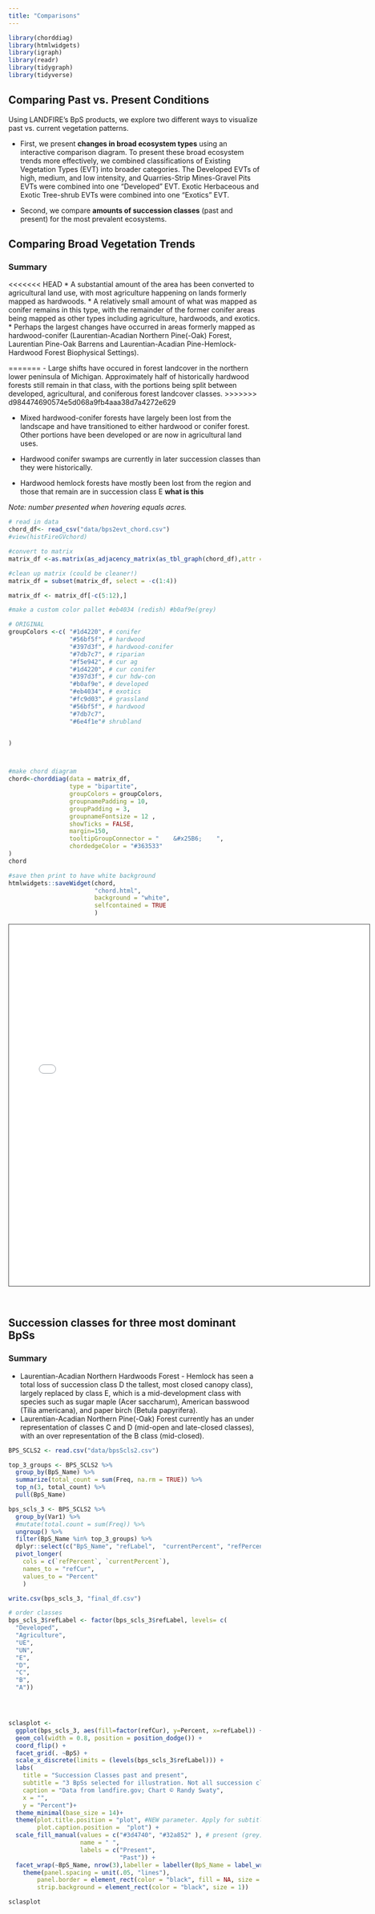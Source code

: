 ```yaml
---
title: "Comparisons"
---
```


```r
library(chorddiag)
library(htmlwidgets)
library(igraph)
library(readr)
library(tidygraph)
library(tidyverse)

```

## Comparing Past vs. Present Conditions

Using LANDFIRE’s BpS products, we explore two different ways to visualize past vs. current vegetation patterns.

-   First, we present **changes in broad ecosystem types** using an interactive comparison diagram. To present these broad ecosystem trends more effectively, we combined classifications of Existing Vegetation Types (EVT) into broader categories. The Developed EVTs of high, medium, and low intensity, and Quarries-Strip Mines-Gravel Pits EVTs were combined into one "Developed" EVT. Exotic Herbaceous and Exotic Tree-shrub EVTs were combined into one "Exotics" EVT.

-   Second, we compare **amounts of succession classes** (past and present) for the most prevalent ecosystems.

## Comparing Broad Vegetation Trends

### Summary

<<<<<<< HEAD
* A substantial amount of the area has been converted to agricultural land use, with most agriculture happening on lands formerly mapped as hardwoods.
* A relatively small amount of what was mapped as conifer remains in this type, with the remainder of the former conifer areas being mapped as other types including agriculture, hardwoods, and exotics.
* Perhaps the largest changes have occurred in areas formerly mapped as hardwood-conifer (Laurentian-Acadian Northern Pine(-Oak) Forest, Laurentian Pine-Oak Barrens and Laurentian-Acadian Pine-Hemlock-Hardwood Forest Biophysical Settings).

=======
- Large shifts have occured in forest landcover in the northern lower peninsula of Michigan. Approximately half of historically hardwood forests still remain in that class, with the portions being split between developed, agricultural, and coniferous forest landcover classes. 
>>>>>>> d984474690574e5d068a9fb4aaa38d7a4272e629

- Mixed hardwood-conifer forests have largely been lost from the landscape and have transitioned to either hardwood or conifer forest. Other portions have been developed or are now in agricultural land uses. 

- Hardwood conifer swamps are currently in later succession classes than they were historically. 

- Hardwood hemlock forests have mostly been lost from the region and those that remain are in succession class E **what is this**

*Note: number presented when hovering equals acres.*

```r
# read in data
chord_df<- read_csv("data/bps2evt_chord.csv")
#view(histFireGVchord)

#convert to matrix
matrix_df <-as.matrix(as_adjacency_matrix(as_tbl_graph(chord_df),attr = "ACRES"))

#clean up matrix (could be cleaner!)
matrix_df = subset(matrix_df, select = -c(1:4))

matrix_df <- matrix_df[-c(5:12),]

#make a custom color pallet #eb4034 (redish) #b0af9e(grey)

# ORIGINAL
groupColors <-c( "#1d4220", # conifer
                 "#56bf5f", # hardwood
                 "#397d3f", # hardwood-conifer
                 "#7db7c7", # riparian
                 "#f5e942", # cur ag
                 "#1d4220", # cur conifer
                 "#397d3f", # cur hdw-con
                 "#b0af9e", # developed
                 "#eb4034", # exotics
                 "#fc9d03", # grassland
                 "#56bf5f", # hardwood
                 "#7db7c7",
                 "#6e4f1e"# shrubland


)



#make chord diagram
chord<-chorddiag(data = matrix_df,
                 type = "bipartite",
                 groupColors = groupColors,
                 groupnamePadding = 10,
                 groupPadding = 3,
                 groupnameFontsize = 12 ,
                 showTicks = FALSE,
                 margin=150,
                 tooltipGroupConnector = "    &#x25B6;    ",
                 chordedgeColor = "#363533"
)
chord

#save then print to have white background
htmlwidgets::saveWidget(chord,
                        "chord.html",
                        background = "white",
                        selfcontained = TRUE
                        )
```

<iframe src="chord.html" height="720" width="720" style="border: 1px solid #464646;" allowfullscreen allow="autoplay" data-external=".5">

</iframe>

<br>

## Succession classes for three most dominant BpSs

### Summary

* Laurentian-Acadian Northern Hardwoods Forest - Hemlock has seen a total loss of succession class D the tallest, most closed canopy class), largely replaced by class E, which is a mid-development class with species such as sugar maple (Acer saccharum), American basswood (Tilia americana), and paper birch (Betula papyrifera).
* Laurentian-Acadian Northern Pine(-Oak) Forest currently has an under representation of classes C and D (mid-open and late-closed classes), with an over representation of the B class (mid-closed).


```r

BPS_SCLS2 <- read.csv("data/bpsScls2.csv")

top_3_groups <- BPS_SCLS2 %>%
  group_by(BpS_Name) %>%
  summarize(total_count = sum(Freq, na.rm = TRUE)) %>%
  top_n(3, total_count) %>%
  pull(BpS_Name)

bps_scls_3 <- BPS_SCLS2 %>%
  group_by(Var1) %>%
  #mutate(total.count = sum(Freq)) %>%
  ungroup() %>%
  filter(BpS_Name %in% top_3_groups) %>%
  dplyr::select(c("BpS_Name", "refLabel",  "currentPercent", "refPercent")) %>%
  pivot_longer(
    cols = c(`refPercent`, `currentPercent`),
    names_to = "refCur",
    values_to = "Percent"
    )

write.csv(bps_scls_3, "final_df.csv")

# order classes
bps_scls_3$refLabel <- factor(bps_scls_3$refLabel, levels= c(
  "Developed",
  "Agriculture",
  "UE",
  "UN",
  "E",
  "D",
  "C",
  "B",
  "A"))




sclasplot <-
  ggplot(bps_scls_3, aes(fill=factor(refCur), y=Percent, x=refLabel)) +
  geom_col(width = 0.8, position = position_dodge()) +
  coord_flip() +
  facet_grid(. ~BpS) +
  scale_x_discrete(limits = (levels(bps_scls_3$refLabel))) +
  labs(
    title = "Succession Classes past and present",
    subtitle = "3 BpSs selected for illustration. Not all succession classes present in all BpSs.",
    caption = "Data from landfire.gov; Chart © Randy Swaty",
    x = "",
    y = "Percent")+
  theme_minimal(base_size = 14)+
  theme(plot.title.position = "plot", #NEW parameter. Apply for subtitle too.
        plot.caption.position =  "plot") +
  scale_fill_manual(values = c("#3d4740", "#32a852" ), # present (grey), historical (green)
                    name = " ",
                    labels = c("Present",
                               "Past")) +
  facet_wrap(~BpS_Name, nrow(3),labeller = labeller(BpS_Name = label_wrap_gen())) +
    theme(panel.spacing = unit(.05, "lines"),
        panel.border = element_rect(color = "black", fill = NA, size = 1),
        strip.background = element_rect(color = "black", size = 1))

sclasplot

```
